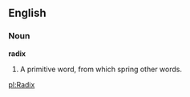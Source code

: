 ==English==

===Noun===

'''radix'''

#A primitive word, from which spring other words.

[[pl:Radix]]
